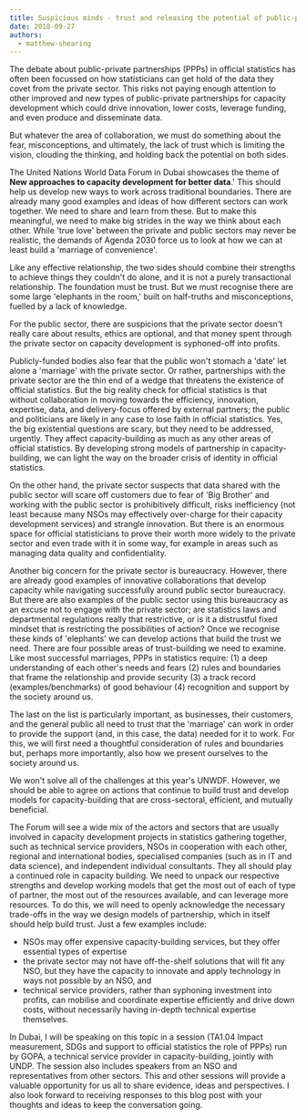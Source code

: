```yaml
---
title: Suspicious minds - trust and releasing the potential of public-private partnerships in statistical capacity development
date: 2018-09-27
authors:
  - matthew-shearing
---
```


The debate about public-private partnerships (PPPs) in official statistics has often been focussed on how statisticians can get hold of the data they covet from the private sector. This risks not paying enough attention to other improved and new types of public-private partnerships for capacity development which could drive innovation, lower costs, leverage funding, and even produce and disseminate data.

But whatever the area of collaboration, we must do something about the fear, misconceptions, and ultimately, the lack of trust which is limiting the vision, clouding the thinking, and holding back the potential on both sides.

The United Nations World Data Forum in Dubai showcases the theme of **New approaches to capacity development for better data**.' This should help us develop new ways to work across traditional boundaries. There are already many good examples and ideas of how different sectors can work together. We need to share and learn from these. But to make this meaningful, we need to make big strides in the way we think about each other.
While 'true love' between the private and public sectors may never be realistic, the demands of Agenda 2030 force us to look at how we can at least build a 'marriage of convenience'.

Like any effective relationship, the two sides should combine their strengths to achieve things they couldn't do alone, and it is not a purely transactional relationship. The foundation must be trust. But we must recognise there are some large 'elephants in the room,' built on half-truths and misconceptions, fuelled by a lack of knowledge.

For the public sector, there are suspicions that the private sector doesn't really care about results, ethics are optional, and that money spent through the private sector on capacity development is syphoned-off into profits.

Publicly-funded bodies also fear that the public won't stomach a 'date' let alone a 'marriage' with the private sector. Or rather, partnerships with the private sector are the thin end of a wedge that threatens the existence of official statistics. But the big reality check for official statistics is that without collaboration in moving towards the efficiency, innovation, expertise, data, and delivery-focus offered by external partners; the public and politicians are likely in any case to lose faith in official statistics. Yes, the big existential questions are scary, but they need to be addressed, urgently. They affect capacity-building as much as any other areas of official statistics. By developing strong models of partnership in capacity-building, we can light the way on the broader crisis of identity in official statistics.

On the other hand, the private sector suspects that data shared with the public sector will scare off customers due to fear of 'Big Brother' and working with the public sector is prohibitively difficult, risks inefficiency (not least because many NSOs may effectively over-charge for their capacity development services) and strangle innovation. But there is an enormous space for official statisticians to prove their worth more widely to the private sector and even trade with it in some way, for example in areas such as managing data quality and confidentiality.

Another big concern for the private sector is bureaucracy. However, there are already good examples of innovative collaborations that develop capacity while navigating successfully around public sector bureaucracy. But there are also examples of the public sector using this bureaucracy as an excuse not to engage with the private sector; are statistics laws and departmental regulations really that restrictive, or is it a distrustful fixed mindset that is restricting the possibilities of action?
Once we recognise these kinds of 'elephants' we can develop actions that build the trust we need.
There are four possible areas of trust-building we need to examine. Like most successful marriages, PPPs in statistics require:
(1) a deep understanding of each other's needs and fears
(2) rules and boundaries that frame the relationship and provide security
(3) a track record (examples/benchmarks) of good behaviour
(4) recognition and support by the society around us.

The last on the list is particularly important, as businesses, their customers, and the general public all need to trust that the 'marriage' can work in order to provide the support (and, in this case, the data) needed for it to work. For this, we will first need a thoughtful consideration of rules and boundaries but, perhaps more importantly, also how we present ourselves to the society around us.

We won't solve all of the challenges at this year's UNWDF. However, we should be able to agree on actions that continue to build trust and develop models for capacity-building that are cross-sectoral, efficient, and mutually beneficial.

The Forum will see a wide mix of the actors and sectors that are usually involved in capacity development projects in statistics gathering together, such as technical service providers, NSOs in cooperation with each other, regional and international bodies, specialised companies (such as in IT and data science), and independent individual consultants. They all should play a continued role in capacity building. We need to unpack our respective strengths and develop working models that get the most out of each of type of partner, the most out of the resources available, and can leverage more resources. To do this, we will need to openly acknowledge the necessary trade-offs in the way we design models of partnership, which in itself should help build trust. Just a few examples include:

<ul>
 <li>NSOs may offer expensive capacity-building services, but they offer essential types of expertise</li>
 <li>the private sector may not have off-the-shelf solutions that will fit any NSO, but they have the capacity to innovate and apply technology in ways not possible by an NSO, and</li>
 <li>technical service providers, rather than syphoning investment into profits, can mobilise and coordinate expertise efficiently and drive down costs, without necessarily having in-depth technical expertise themselves.</li>
</ul>
In Dubai, I will be speaking on this topic in a session (TA1.04 Impact measurement, SDGs and support to official statistics the role of PPPs) run by GOPA, a technical service provider in capacity-building, jointly with UNDP. The session also includes speakers from an NSO and representatives from other sectors. This and other sessions will provide a valuable opportunity for us all to share evidence, ideas and perspectives. I also look forward to receiving responses to this blog post with your thoughts and ideas to keep the conversation going.
